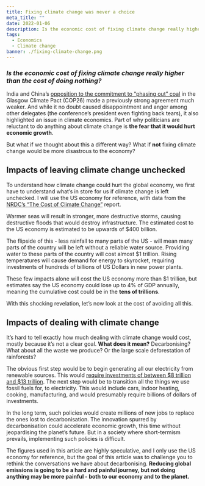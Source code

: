 ```yaml
---
title: Fixing climate change was never a choice
meta_title: ""
date: 2022-01-06
description: Is the economic cost of fixing climate change really higher than the cost of doing nothing?
tags:
  - Economics
  - Climate change
banner: ./fixing-climate-change.png
---
```


### *Is the economic cost of fixing climate change really higher than the cost of doing nothing?*

India and China’s [opposition to the commitment to “phasing out” coal](https://www.ft.com/content/471c7db9-925f-479e-ad57-09162310a21a) in the Glasgow Climate Pact (COP26) made a previously strong agreement much weaker. And while it no doubt caused disappointment and anger among other delegates (the conference’s president even fighting back tears), it also highlighted an issue in climate economics. Part of why politicians are reluctant to do anything about climate change is **the fear that it would hurt economic growth**.

But what if we thought about this a different way? What if **not** fixing climate change would be more disastrous to the economy?

## Impacts of leaving climate change unchecked

To understand how climate change could hurt the global economy, we first have to understand what’s in store for us if climate change is left unchecked. I will use the US economy for reference, with data from the [NRDC’s “The Cost of Climate Change”](https://www.nrdc.org/sites/default/files/cost.pdf) report.

Warmer seas will result in stronger, more destructive storms, causing destructive floods that would destroy infrastructure. The estimated cost to the US economy is estimated to be upwards of $400 billion.

The flipside of this - less rainfall to many parts of the US - will mean many parts of the country will be left without a reliable water source. Providing water to these parts of the country will cost almost $1 trillion. Rising temperatures will cause demand for energy to skyrocket, requiring investments of hundreds of billions of US Dollars in new power plants.

These few impacts alone will cost the US economy more than $1 trillion, but estimates say the US economy could lose up to 4% of GDP annually, meaning the cumulative cost could be in the **tens of trillions**.

With this shocking revelation, let’s now look at the cost of avoiding all this.

## Impacts of dealing with climate change

It’s hard to tell exactly how much dealing with climate change would cost, mostly because it’s not a clear goal. **What does it mean?** Decarbonising? What about all the waste we produce? Or the large scale deforestation of rainforests?

The obvious first step would be to begin generating all our electricity from renewable sources. This would [require investments of between $8 trillion and $13 trillion](https://www.wsj.com/articles/the-u-s-is-turning-green-what-will-this-climate-plan-cost-and-who-will-pay-11634997601). The next step would be to transition all the things we use fossil fuels for, to electricity. This would include cars, indoor heating, cooking, manufacturing, and would presumably require billions of dollars of investments.

In the long term, such policies would create millions of new jobs to replace the ones lost to decarbonisation. The innovation spurred by decarbonisation could accelerate economic growth, this time without jeopardising the planet’s future. But in a society where short-termism prevails, implementing such policies is difficult.

The figures used in this article are highly speculative, and I only use the US economy for reference, but the goal of this article was to challenge you to rethink the conversations we have about decarbonising. **Reducing global emissions is going to be a hard and painful journey, but not doing anything may be more painful - both to our economy and to the planet.**
